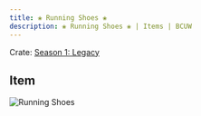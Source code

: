 ```yaml
---
title: ❀ Running Shoes ❀
description: ❀ Running Shoes ❀ | Items | BCUW
---
```


Crate: [Season 1: Legacy](/crates/season/s1/)

## Item
![Running Shoes](https://cdn.bcuw.xyz/2D/legacy/running_shoes.png)